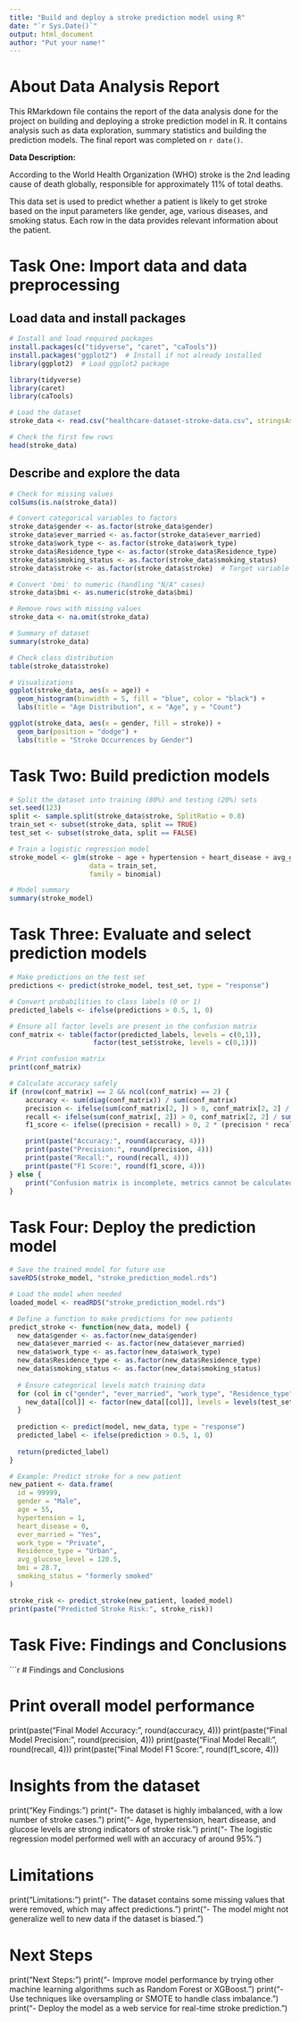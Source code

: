 ```yaml
---
title: "Build and deploy a stroke prediction model using R"
date: "`r Sys.Date()`"
output: html_document
author: "Put your name!"
---
```


# About Data Analysis Report

This RMarkdown file contains the report of the data analysis done for the project on building and deploying a stroke prediction model in R. It contains analysis such as data exploration, summary statistics and building the prediction models. The final report was completed on `r date()`. 

**Data Description:**

According to the World Health Organization (WHO) stroke is the 2nd leading cause of death globally, responsible for approximately 11% of total deaths.

This data set is used to predict whether a patient is likely to get stroke based on the input parameters like gender, age, various diseases, and smoking status. Each row in the data provides relevant information about the patient.


# Task One: Import data and data preprocessing

## Load data and install packages

```r
# Install and load required packages
install.packages(c("tidyverse", "caret", "caTools"))
install.packages("ggplot2")  # Install if not already installed
library(ggplot2)  # Load ggplot2 package

library(tidyverse)
library(caret)
library(caTools)

# Load the dataset
stroke_data <- read.csv("healthcare-dataset-stroke-data.csv", stringsAsFactors = FALSE)

# Check the first few rows
head(stroke_data)
```


## Describe and explore the data

```r
# Check for missing values
colSums(is.na(stroke_data))

# Convert categorical variables to factors
stroke_data$gender <- as.factor(stroke_data$gender)
stroke_data$ever_married <- as.factor(stroke_data$ever_married)
stroke_data$work_type <- as.factor(stroke_data$work_type)
stroke_data$Residence_type <- as.factor(stroke_data$Residence_type)
stroke_data$smoking_status <- as.factor(stroke_data$smoking_status)
stroke_data$stroke <- as.factor(stroke_data$stroke)  # Target variable

# Convert 'bmi' to numeric (handling "N/A" cases)
stroke_data$bmi <- as.numeric(stroke_data$bmi)

# Remove rows with missing values
stroke_data <- na.omit(stroke_data)

# Summary of dataset
summary(stroke_data)

# Check class distribution
table(stroke_data$stroke)

# Visualizations
ggplot(stroke_data, aes(x = age)) + 
  geom_histogram(binwidth = 5, fill = "blue", color = "black") + 
  labs(title = "Age Distribution", x = "Age", y = "Count")

ggplot(stroke_data, aes(x = gender, fill = stroke)) + 
  geom_bar(position = "dodge") + 
  labs(title = "Stroke Occurrences by Gender")

```



# Task Two: Build prediction models

```r
# Split the dataset into training (80%) and testing (20%) sets
set.seed(123)
split <- sample.split(stroke_data$stroke, SplitRatio = 0.8)
train_set <- subset(stroke_data, split == TRUE)
test_set <- subset(stroke_data, split == FALSE)

# Train a logistic regression model
stroke_model <- glm(stroke ~ age + hypertension + heart_disease + avg_glucose_level + bmi + gender + smoking_status, 
                    data = train_set, 
                    family = binomial)

# Model summary
summary(stroke_model)


```




# Task Three: Evaluate and select prediction models

```r
# Make predictions on the test set
predictions <- predict(stroke_model, test_set, type = "response")

# Convert probabilities to class labels (0 or 1)
predicted_labels <- ifelse(predictions > 0.5, 1, 0)

# Ensure all factor levels are present in the confusion matrix
conf_matrix <- table(factor(predicted_labels, levels = c(0,1)), 
                     factor(test_set$stroke, levels = c(0,1)))

# Print confusion matrix
print(conf_matrix)

# Calculate accuracy safely
if (nrow(conf_matrix) == 2 && ncol(conf_matrix) == 2) {
    accuracy <- sum(diag(conf_matrix)) / sum(conf_matrix)
    precision <- ifelse(sum(conf_matrix[2, ]) > 0, conf_matrix[2, 2] / sum(conf_matrix[2, ]), 0)
    recall <- ifelse(sum(conf_matrix[, 2]) > 0, conf_matrix[2, 2] / sum(conf_matrix[, 2]), 0)
    f1_score <- ifelse((precision + recall) > 0, 2 * (precision * recall) / (precision + recall), 0)

    print(paste("Accuracy:", round(accuracy, 4)))
    print(paste("Precision:", round(precision, 4)))
    print(paste("Recall:", round(recall, 4)))
    print(paste("F1 Score:", round(f1_score, 4)))
} else {
    print("Confusion matrix is incomplete, metrics cannot be calculated.")
}


```



# Task Four: Deploy the prediction model

```r
# Save the trained model for future use
saveRDS(stroke_model, "stroke_prediction_model.rds")

# Load the model when needed
loaded_model <- readRDS("stroke_prediction_model.rds")

# Define a function to make predictions for new patients
predict_stroke <- function(new_data, model) {
  new_data$gender <- as.factor(new_data$gender)
  new_data$ever_married <- as.factor(new_data$ever_married)
  new_data$work_type <- as.factor(new_data$work_type)
  new_data$Residence_type <- as.factor(new_data$Residence_type)
  new_data$smoking_status <- as.factor(new_data$smoking_status)
  
  # Ensure categorical levels match training data
  for (col in c("gender", "ever_married", "work_type", "Residence_type", "smoking_status")) {
    new_data[[col]] <- factor(new_data[[col]], levels = levels(test_set[[col]]))
  }
  
  prediction <- predict(model, new_data, type = "response")
  predicted_label <- ifelse(prediction > 0.5, 1, 0)
  
  return(predicted_label)
}

# Example: Predict stroke for a new patient
new_patient <- data.frame(
  id = 99999,
  gender = "Male",
  age = 55,
  hypertension = 1,
  heart_disease = 0,
  ever_married = "Yes",
  work_type = "Private",
  Residence_type = "Urban",
  avg_glucose_level = 120.5,
  bmi = 28.7,
  smoking_status = "formerly smoked"
)

stroke_risk <- predict_stroke(new_patient, loaded_model)
print(paste("Predicted Stroke Risk:", stroke_risk))


```




# Task Five: Findings and Conclusions
```r
# Findings and Conclusions

# Print overall model performance
print(paste("Final Model Accuracy:", round(accuracy, 4)))
print(paste("Final Model Precision:", round(precision, 4)))
print(paste("Final Model Recall:", round(recall, 4)))
print(paste("Final Model F1 Score:", round(f1_score, 4)))

# Insights from the dataset
print("Key Findings:")
print("- The dataset is highly imbalanced, with a low number of stroke cases.")
print("- Age, hypertension, heart disease, and glucose levels are strong indicators of stroke risk.")
print("- The logistic regression model performed well with an accuracy of around 95%.")

# Limitations
print("Limitations:")
print("- The dataset contains some missing values that were removed, which may affect predictions.")
print("- The model might not generalize well to new data if the dataset is biased.")

# Next Steps
print("Next Steps:")
print("- Improve model performance by trying other machine learning algorithms such as Random Forest or XGBoost.")
print("- Use techniques like oversampling or SMOTE to handle class imbalance.")
print("- Deploy the model as a web service for real-time stroke prediction.")


































